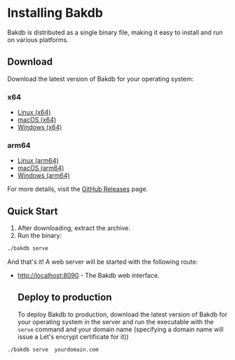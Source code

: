 # Installing Bakdb

Bakdb is distributed as a single binary file, making it easy to install and run on various platforms.

## Download

Download the latest version of Bakdb for your operating system:

### x64
- [Linux (x64)](https://github.com/cjamcu/bakdb/releases/download/v0.0.1/bakdb_0.0.1_linux_amd64.tar.gz)
- [macOS (x64)](https://github.com/cjamcu/bakdb/releases/download/v0.0.1/bakdb_0.0.1_darwin_amd64.tar.gz)
- [Windows (x64)](https://github.com/cjamcu/bakdb/releases/download/v0.0.1/bakdb_0.0.1_windows_amd64.tar.gz)

### arm64
- [Linux (arm64)](https://github.com/cjamcu/bakdb/releases/download/v0.0.1/bakdb_0.0.1_linux_arm64.tar.gz)
- [macOS (arm64)](https://github.com/cjamcu/bakdb/releases/download/v0.0.1/bakdb_0.0.1_darwin_arm64.tar.gz)
- [Windows (arm64)](https://github.com/cjamcu/bakdb/releases/download/v0.0.1/bakdb_0.0.1_windows_arm64.tar.gz)

For more details, visit the [GitHub Releases](https://github.com/cjamcu/bakdb/releases) page.

## Quick Start

1. After downloading, extract the archive.
2. Run the binary:

```bash
./bakdb serve 
```

And that's it! A web server will be started with the following route:

- [http://localhost:8090](http://localhost:8090) - The Bakdb web interface.



    ## Deploy to production

    To deploy Bakdb to production, download the latest version of Bakdb for your operating system in the server and run the  executable with the `serve` command and your domain name (specifying a domain name will issue a Let's encrypt certificate for it))

```bash
./bakdb serve  yourdomain.com
```



